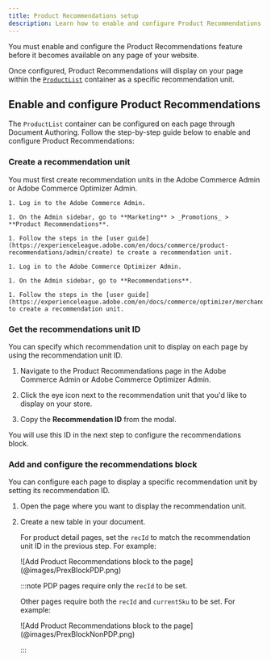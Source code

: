 ```yaml
---
title: Product Recommendations setup
description: Learn how to enable and configure Product Recommendations for.
---
```



You must enable and configure the Product Recommendations feature before it becomes available on any page of your website.

Once configured, Product Recommendations will display on your page within the [`ProductList`](/dropins/recommendations/containers/product-list/) container as a specific recommendation unit.

## Enable and configure Product Recommendations

The `ProductList` container can be configured on each page through Document Authoring. Follow the step-by-step guide below to enable and configure Product Recommendations:

<Tasks>

<Task>

### Create a recommendation unit

You must first create recommendation units in the Adobe Commerce Admin or Adobe Commerce Optimizer Admin.

<Tabs>
  <TabItem label="Adobe Commerce">

  <Steps>

    1. Log in to the Adobe Commerce Admin.

    1. On the Admin sidebar, go to **Marketing** > _Promotions_ > **Product Recommendations**.

    1. Follow the steps in the [user guide](https://experienceleague.adobe.com/en/docs/commerce/product-recommendations/admin/create) to create a recommendation unit.

  </Steps>

  </TabItem>

  <TabItem label="Adobe Commerce Optimizer">

  <Steps>

    1. Log in to the Adobe Commerce Optimizer Admin.
    
    1. On the Admin sidebar, go to **Recommendations**.

    1. Follow the steps in the [user guide](https://experienceleague.adobe.com/en/docs/commerce/optimizer/merchandising/recommendations/create) to create a recommendation unit.

  </Steps>

  </TabItem>
</Tabs>

</Task>

<Task>

### Get the recommendations unit ID

You can specify which recommendation unit to display on each page by using the recommendation unit ID.

<Steps>

1. Navigate to the Product Recommendations page in the Adobe Commerce Admin or Adobe Commerce Optimizer Admin.

1. Click the eye icon next to the recommendation unit that you'd like to display on your store.

1. Copy the **Recommendation ID** from the modal.

</Steps>

You will use this ID in the next step to configure the recommendations block.

</Task>

<Task>

### Add and configure the recommendations block

You can configure each page to display a specific recommendation unit by setting its recommendation ID.

<Steps>

1. Open the page where you want to display the recommendation unit.

1. Create a new table in your document. 

   For product detail pages, set the `recId` to match the recommendation unit ID in the previous step. For example:

   <Diagram caption="Add Product Recommendations block to the page">
   ![Add Product Recommendations block to the page](@images/PrexBlockPDP.png)
   </Diagram>

   :::note
   PDP pages require only the `recId` to be set.

   Other pages require both the `recId` and `currentSku` to be set. For example:

   <Diagram caption="Add Product Recommendations block to the page">
   ![Add Product Recommendations block to the page](@images/PrexBlockNonPDP.png)
   </Diagram>

   :::

</Steps>

</Task>

</Tasks>
